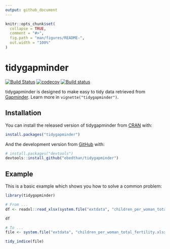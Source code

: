 ```yaml
---
output: github_document
---
```


<!-- README.md is generated from README.Rmd. Please edit that file -->

```r
knitr::opts_chunk$set(
  collapse = TRUE,
  comment = "#>",
  fig.path = "man/figures/README-",
  out.width = "100%"
)
```

# tidygapminder

[![Build Status](https://travis-ci.org/Ebedthan/tidygapminder.svg)](https://travis-ci.org/Ebedthan/tidygapminder)
[![codecov](https://codecov.io/gh/Ebedthan/tidygapminder/branch/master/graph/badge.svg)](https://codecov.io/gh/Ebedthan/tidygapminder)
[![Build status](https://ci.appveyor.com/api/projects/status/01ss9tmkw5jyaqfu?svg=true)](https://ci.appveyor.com/project/Ebedthan/tidygapminder)

tidygapminder is designed to make easy to tidy data retrieved from [Gapminder](https://www.gapminder.org). Learn more in `vignette("tidygapminder")`.

## Installation

You can install the released version of tidygapminder from [CRAN](https://CRAN.R-project.org) with:

```r
install.packages("tidygapminder")
```

And the development version from [GitHub](https://github.com/) with:

```r
# install.packages("devtools")
devtools::install_github("ebedthan/tidygapminder")
```
## Example

This is a basic example which shows you how to solve a common problem:

```r
library(tidygapminder)

# From ...
df <- readxl::read_xlsx(system.file("extdata", "children_per_woman_total_fertility.xlsx", package = "tidygapminder"))

df

# To ...
file <- system.file("extdata", "children_per_woman_total_fertility.xlsx", package = "tidygapminder")

tidy_indice(file)
```
